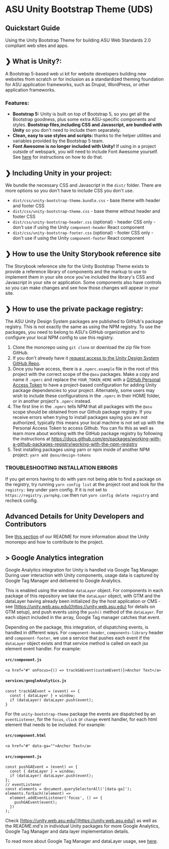 
<Meta title="Get Started/Get Started" />

# ASU Unity Bootstrap Theme (UDS)
## Quickstart Guide

Using the Unity Bootstrap Theme for building ASU Web Standards 2.0 compliant web sites and apps.

## ❯ What is Unity?:

A Bootstrap 5-based web ui kit for website developers building new websites from scratch or for inclusion as a standardized theming foundation for ASU application frameworks, such as Drupal, WordPress, or other application frameworks.

### Features:

- **Bootstrap 5:** Unity is built on top of Bootstrap 5, so you get all the Bootstrap goodness, plus some extra ASU-specific components and styles. **Bootstrap files,including CSS and Javascript, are bundled with Unity** so you don't need to include them separately.
- **Clean, easy to use styles and scripts:** thanks to the helper utilities and variables provided by the Bootstrap 5 team.
- **Font Awesome is no longer included with Unity!** If using in a project outside of webspark, you will need to include Font Awesome yourself. See [here](https://fontawesome.com/start) for instructions on how to do that.

## ❯ Including Unity in your project:

We bundle the necessary CSS  and Javascript in the `dist/` folder. There are more options so you don't have to include CSS you don't use.

* `dist/css/unity-bootstrap-theme.bundle.css` - base theme with header and footer CSS
* `dist/css/unity-bootstrap-theme.css` - base theme without header and footer CSS
* `dist/css/unity-bootstrap-header.css` (optional) - header CSS only - don't use if using the Unity `component-header` React component
* `dist/css/unity-bootstrap-footer.css` (optional) - footer CSS only - don't use if using the Unity `component-footer` React component

## ❯ How to  use the Unity Storybook reference site

The Storybook reference site for the Unity Bootstrap Theme exists to provide a reference library of components and the markup to use to implement them in your site once you've included the library's CSS and Javascript in your site or application.
Some components also have controls so you can make changes and see how those changes will appear in your site.

## ❯ How to use the private package registry:

The ASU Unity Design System packages are published to GitHub's package registry. This is not exactly the same as using the NPM registry. To use the packages, you need to belong to ASU's GitHub organization and to configure your local NPM config to use this registry.

1. Clone the monorepo using ```git clone``` or download the zip file from GitHub.
2. If you don't already have it [request access to the Unity Design System GitHub Repo](https://asu.edu/webservices).
3. Once you have access, there is a ```.npmrc.example``` file in the root of this project with the correct scope of the ```@asu``` packages. Make a copy and name it ```.npmrc``` and replace the ```YOUR_TOKEN_HERE``` with a [GitHub Personal Access Token](https://docs.github.com/en/packages/working-with-a-github-packages-registry/working-with-the-npm-registry#authenticating-to-github-packages) to have a project-based configuration for adding Unity package dependencies to your project. Alternately, some users may wish to include these configurations in the ```.npmrc``` in their HOME folder, or in another project's ```.npmrc``` instead.
4. The first line in the ```.npmrc``` tells NPM that all packages with the ```@asu``` scope should be obtained from our Github package registry. If you receive errors when trying to install packages saying you are not authorized, typically this means your local machine is not set up with the Personal Access Token to access Github.  You can fix this as well as learn more about working with the GitHub package registry by following the instructions at https://docs.github.com/en/packages/working-with-a-github-packages-registry/working-with-the-npm-registry
5. Test installing packages using yarn or npm inside of another NPM project:
```yarn add @asu/design-tokens```

### TROUBLESHOOTING INSTALLATION ERRORS

If you get errors having to do with yarn not being able to find a package on the registry, try running ```yarn config list``` at the project root and look for the ```registry:``` key under yarn config. If it is not set to ```https://registry.yarnpkg.com``` then run ```yarn config delete registry``` and recheck config.


## Advanced Details for Unity Developers and Contributors

See [this section](https://github.com/ASU/asu-unity-stack#advanced-details-for-unity-developers-and-contributors) of our README for more information about the Unity monorepo and how to contribute to the project.

## > Google Analytics integration

Google Analytics integration for Unity is handled via Google Tag Manager. During user interaction with Unity components, usage data is captured by Google Tag Manager and delivered to Google Analytics.

This is enabled using the window `dataLayer` object. For components in each package of this repository we take the `dataLayer` object, with GTM and the dataLayer having already been initialized (by the host application or CMS - see [https://unity.web.asu.edu](https://unity.web.asu.edu) for details on GTM setup), and push events using the `push()` method of the `dataLayer`. For each object included in the array, Google Tag manager catches that event.

Depending on the package, this integration, of dispatching events, is handled in different ways. For `component-header`, `components-library` header and `component-footer`, we use a service that pushes each event if the `dataLayer` object exists and that service method is called on each jsx element event handler. For example:

#### **`src/component.js`**
```JS
<a href="#" onFocus={() => trackGAEvent(customEvent)}>Anchor Text</a>
```
#### **`services/googleAnalytics.js`**
```JS
const trackGAEvent = (event) => {
  const { dataLayer } = window;
  if (dataLayer) dataLayer.push(event);
}
```

For the `unity-bootstrap-theme` package the events are dispatched by an `eventListener`, for the `focus`, `click` or `change` event handler, for each html element that needs to be included. For example:

#### **`src/component.html`**
```JS
<a href="#" data-ga="">Anchor Text</a>
```
#### **`src/component.js`**
```JS
const pushGAEvent = (event) => {
  const { dataLayer } = window;
  if (dataLayer) dataLayer.push(event);
};
// eventListener
const elements = document.querySelectorAll('[data-ga]');
elements.forEach((element) =>
  element.addEventListener('focus', () => {
    pushGAEvent(event);
  })
);
```
Check [https://unity.web.asu.edu/](https://unity.web.asu.edu/) as well as the README.md's in individual Unity packages for more Google Analytics, Google Tag Manager and data layer implementation details.

To read more about Google Tag Manager and dataLayer usage, see [here](https://developers.google.com/tag-platform/tag-manager/datalayer).
